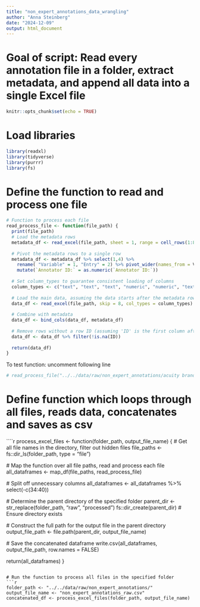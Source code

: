 ```yaml
---
title: "non_expert_annotations_data_wrangling"
author: "Anna Steinberg"
date: "2024-12-09"
output: html_document
---
```


# Goal of script: Read every annotation file in a folder, extract metadata, and append all data into a single Excel file

```r
knitr::opts_chunk$set(echo = TRUE)
```

# Load libraries
```r
library(readxl)
library(tidyverse)
library(purrr)
library(fs)
```

# Define the function to read and process one file
```r
# Function to process each file
read_process_file <- function(file_path) {
  print(file_path)
  # Load the metadata rows
  metadata_df <- read_excel(file_path, sheet = 1, range = cell_rows(1:8), col_names = FALSE, col_types = rep("text", 15))[1:4]
  
  # Pivot the metadata rows to a single row
  metadata_df <- metadata_df %>% select(1,4) %>%
    rename( "Variable" = 1, "Entry" = 2) %>% pivot_wider(names_from = Variable, values_from = Entry) %>%
    mutate(`Annotator ID:` = as.numeric(`Annotator ID:`))
  
  # Set column_types to guarantee consistent loading of columns
  column_types <- c("text", "text", "text", "numeric", "numeric", "text", rep("text", 19))
  
  # Load the main data, assuming the data starts after the metadata rows
  data_df <- read_excel(file_path, skip = 8, col_types = column_types)
  
  # Combine with metadata
  data_df <- bind_cols(data_df, metadata_df)
  
  # Remove rows without a row ID (assuming 'ID' is the first column after the header)
  data_df <- data_df %>% filter(!is.na(ID))
  
  return(data_df)
}
```

To test function: uncomment following line
```r
# read_process_file("../../data/raw/non_expert_annotations/acuity brands inc_2022_report_1.xlsx")
```


# Define function which loops through all files, reads data, concatenates and saves as csv
````r
process_excel_files <- function(folder_path, output_file_name) {
  # Get all file names in the directory, filter out hidden files
  file_paths <- fs::dir_ls(folder_path, type = "file")

  # Map the function over all file paths, read and process each file
  all_dataframes <- map_df(file_paths, read_process_file)
  
  # Split off unnecessary columns
  all_dataframes <- all_dataframes %>% select(-c(34:40))
  
  # Determine the parent directory of the specified folder
  parent_dir <- str_replace(folder_path, "raw", "processed")
  fs::dir_create(parent_dir)  # Ensure directory exists
  
  # Construct the full path for the output file in the parent directory
  output_file_path <- file.path(parent_dir, output_file_name)
  
  # Save the concatenated dataframe
  write.csv(all_dataframes, output_file_path, row.names = FALSE)
  
  return(all_dataframes)
}
```

# Run the function to process all files in the specified folder
```r
folder_path <- "../../data/raw/non_expert_annotations/"
output_file_name <- "non_expert_annotations_raw.csv"
concatenated_df <- process_excel_files(folder_path, output_file_name)
```

